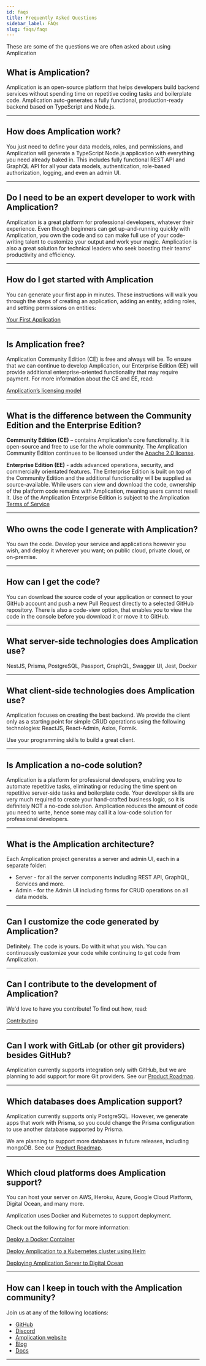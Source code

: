 ```yaml
---
id: faqs
title: Frequently Asked Questions
sidebar_label: FAQs
slug: faqs/faqs
---
```


These are some of the questions we are often asked about using Amplication

## What is Amplication?

Amplication is an open-source platform that helps developers build backend services without spending time on repetitive coding tasks and boilerplate code. Amplication auto-generates a fully functional, production-ready backend based on TypeScript and Node.js.

---

## How does Amplication work?

You just need to define your data models, roles, and permissions, and Amplication will generate a TypeScript Node.js application with everything you need already baked in. This includes fully functional REST API and GraphQL API for all your data models, authentication, role-based authorization, logging, and even an admin UI.

---

## Do I need to be an expert developer to work with Amplication?

Amplication is a great platform for professional developers, whatever their experience.
Even though beginners can get up-and-running quickly with Amplication, you own
the code and so can make full use of your code-writing talent to customize your
output and work your magic. Amplication is also a great solution for technical
leaders who seek boosting their teams' productivity and efficiency.

---

## How do I get started with Amplication

You can generate your first app in minutes. These instructions will walk you through the steps of creating an application, adding an entity, adding roles, and setting permissions on entities:

[Your First Application](https://docs.amplication.com/docs/first-app/)

---

## Is Amplication free?

Amplication Community Edition (CE) is free and always will be. To ensure that we can continue to develop Amplication, our Enterprise Edition (EE) will provide additional enterprise-oriented functionality that may require payment. For more information about the CE and EE, read:

[Amplication’s licensing model](https://docs.amplication.com/docs/about/about/licensing/)

---

## What is the difference between the Community Edition and the Enterprise Edition?

**Community Edition (CE)** – contains Amplication's core functionality. It is open-source and free to use for the whole community. The Amplication Community Edition continues to be licensed under the [Apache 2.0 license](https://github.com/amplication/amplication/blob/master/LICENSE).

**Enterprise Edition (EE)** - adds advanced operations, security, and commercially orientated features. The Enterprise Edition is built on top of the Community Edition and the additional functionality will be supplied as source-available. While users can view and download the code, ownership of the platform code remains with Amplication, meaning users cannot resell it. Use of the Amplication Enterprise Edition is subject to the Amplication [Terms of Service](https://amplication.com/terms)

---

## Who owns the code I generate with Amplication?

You own the code. Develop your service and applications however you wish, and deploy
it wherever you want; on public cloud, private cloud, or on-premise.

---

## How can I get the code?

You can download the source code of your application or connect to your GitHub
account and push a new Pull Request directly to a selected GitHub repository. There
is also a code-view option, that enables you to view the code in the console before
you download it or move it to GitHub.

---

## What server-side technologies does Amplication use?

NestJS, Prisma, PostgreSQL, Passport, GraphQL, Swagger UI, Jest, Docker

---

## What client-side technologies does Amplication use?

Amplication focuses on creating the best backend. We provide the client only as a starting point for simple CRUD operations using the following technologies:
ReactJS, React-Admin, Axios, Formik.

Use your programming skills to build a great client.

---

## Is Amplication a no-code solution?

Amplication is a platform for professional developers, enabling you to automate
repetitive tasks, eliminating or reducing the time spent on repetitive server-side
tasks and boilerplate code. Your developer skills are very much required to create
your hand-crafted business logic, so it is definitely NOT a no-code solution. Amplication
reduces the amount of code you need to write, hence some may call it a low-code
solution for professional developers.

---

## What is the Amplication architecture?

Each Amplication project generates a server and admin UI, each in a separate folder:

- Server - for all the server components including REST API, GraphQL, Services and more.
- Admin - for the Admin UI including forms for CRUD operations on all data models.

---

## Can I customize the code generated by Amplication?

Definitely. The code is yours. Do with it what you wish. You can continuously customize
your code while continuing to get code from Amplication.

---

## Can I contribute to the development of Amplication?

We'd love to have you contribute! To find out how, read:

[Contributing](https://docs.amplication.com/docs/contributing/)

---

## Can I work with GitLab (or other git providers) besides GitHub?

Amplication currently supports integration only with GitHub, but we are planning
to add support for more Git providers. See our [Product Roadmap](https://docs.amplication.com/docs/about/roadmap/).

---

## Which databases does Amplication support?

Amplication currently supports only PostgreSQL.
However, we generate apps that work with Prisma, so you could change the Prisma configuration to use another database supported by Prisma.

We are planning to support more databases in future releases, including mongoDB. See our [Product Roadmap](https://docs.amplication.com/docs/about/roadmap/).

---

## Which cloud platforms does Amplication support?

You can host your server on AWS, Heroku, Azure, Google Cloud Platform, Digital Ocean, and many more.

Amplication uses Docker and Kubernetes to support deployment.

Check out the following for for more information:

[Deploy a Docker Container](https://docs.amplication.com/docs/deploy/#deploy-a-docker-container)

[Deploy Amplication to a Kubernetes cluster using Helm](https://docs.amplication.com/docs/helm-chart/)

[Deploying Amplication Server to Digital Ocean](https://dev.to/asiancat54x/deploying-amplication-app-to-digital-ocean-5d7k)

---

## How can I keep in touch with the Amplication community?

Join us at any of the following locations:

- [GitHub](https://github.com/amplication)
- [Discord](https://amplication.com/discord)
- [Amplication website](https://amplication.com/)
- [Blog](https://amplication.com/blog)
- [Docs](https://docs.amplication.com/docs/getting-started/)

---
